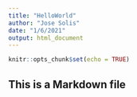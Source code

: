 ```yaml
---
title: "HelloWorld"
author: "Jose Solis"
date: "1/6/2021"
output: html_document
---
```


```r
knitr::opts_chunk$set(echo = TRUE)
```

## This is a Markdown file


